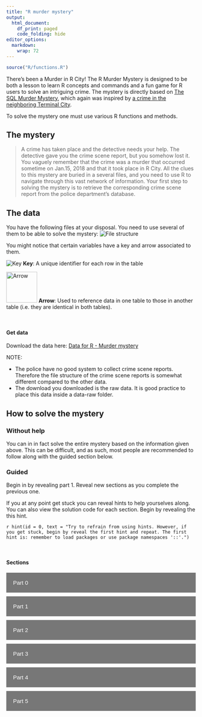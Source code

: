 ```yaml
---
title: "R murder mystery"
output:
  html_document:
    df_print: paged
    code_folding: hide
editor_options: 
  markdown: 
    wrap: 72
---
```


```r
source("R/functions.R")
```

There's been a Murder in R City! The R Murder Mystery is designed to be
both a lesson to learn R concepts and commands and a fun game for R
users to solve an intriguing crime. The mystery is directly based on
[The SQL Murder Mystery](https://mystery.knightlab.com), which again was
inspired by [a crime in the neighboring Terminal
City](https://github.com/veltman/clmystery).

To solve the mystery one must use various R functions and methods.

## The mystery

> A crime has taken place and the detective needs your help. The
> detective gave you the crime scene report, but you somehow lost it.
> You vaguely remember that the crime was a murder that occurred
> sometime on Jan.15, 2018 and that it took place in R City. All the
> clues to this mystery are buried in a several files, and you need to
> use R to navigate through this vast network of information. Your first
> step to solving the mystery is to retrieve the corresponding crime
> scene report from the police department's database.


## The data
You have the following files at your disposal. You need to use several of them to be able to solve the mystery:
![File structure](images/file_structure.png) 

You might notice that
certain variables have a key and arrow associated to them.

![Key](images/paste-27ECAE2C.png)
**Key**: A unique identifier for each row in the table 

![Arrow](images/paste-9621EB24.png){width="82"}
**Arrow**: Used to reference data in one table to those in another table (i.e. they are identical in both tables).

<br/>

#### Get data
Download the data here: [Data for R - Murder mystery](https://github.com/AndersAskeland/R-murder-mystery/blob/main/data-raw/r-murder-mystery.zip?raw=true)

NOTE:

* The police have no good system to collect crime scene reports. Therefore the file structure of the crime scene reports is somewhat different compared to the other data.
* The download you downloaded is the raw data. It is good practice to place this data inside a data-raw folder.

## How to solve the mystery 
### Without help

You can in in fact solve the entire mystery based on the information
given above. This can be difficult, and as such, most people are recommended
to follow along with the guided section below.

### Guided

Begin in by revealing part 1. Reveal new sections as you
complete the previous one.

If you at any point get stuck you can reveal hints to help yourselves
along. You can also view the solution code for each section. Begin by revealing the this hint.

`r hint(id = 0, text = "Try to refrain from using hints. However, if you get stuck, begin by reveal the first hint and repeat. The first hint is: remember to load packages or use package namespaces '::'.")`

<br/>

#### Sections
<button class="collapsible">
Part 0
</button>
::: content
<p>
## Part 0: Read data
Download and read in the data. If you ever make use of the code solutions, the data for those are stored in the relative path of "data-raw/". You can use the `here()` function to set a relative path.

`r hint(id = 1, text = "The data is packaged. You might need to use a tool to extract it.")`
`r hint(id = 2, text = "Use 'unzip()' to extract the data.")`


<br/>

#### Solution

```r
# Unzip data
unzip(here("data-raw/r-murder-mystery.zip"),
      exdir = here("data-raw/"))
```

</p>
:::





<button class="collapsible">
Part 1
</button>
::: content
<p>

## Part 1: Investigate the crime scene report

Investigate the crime scene report for valuable information. For this
task you will need to read in the crime scene file, and filter and
select the column and that you need.

`r hint(id = 1, text = "You want to look at the crime scene reports and look for a murder that happened on jan. 15, 2018 in R City")`
`r hint(id = 2, text = "The data is stored in seperate data files. Can you recall a method to combine them?")`
`r hint(id = 3, text = "It might be a good idea to use create a function to read in each data file.")`
`r hint(id = 4, text = "You can use 'dir_ls()' and 'map_dfr()' to read the data")`
`r hint(id = 5, text = "Data can be read with 'vroom()' or 'read_csv()'")`
`r hint(id = 6, text = "You can use dplyr verbs such as filter and select to find the data you are interested in.")`

<br/>

#### Solution
```r
# Function to read data
read_crime_scene_report <- function(file_path) {
    vroom(
        here(file_path),
        col_types = cols(
            date = col_character(),
            type = col_character(),
            description = col_character(),
            city = col_character()
        )
    )
}
# Get a list of directories
crime_scene_report_files <- dir_ls(here("data-raw/crime_scene_report/"))
    
# Read data - This can take some time
crime_scene_report_df <- map_dfr(crime_scene_report_files, read_crime_scene_report)
# Find crime scene report
crime_scene_report_df %>% 
    filter(date == "20180115" & 
                      type == "murder" &
                      city == "R City") %>%
    select(description)
```

</p>
:::



<button class="collapsible">
Part 2
</button>
::: content
<p>

## Part 2 - Find witnesses

Find the witness statement.

`r hint(id = 1, text = "You will not be able to locate the witness statement before finding out which persons gave the statmenents.")`
`r hint(id = 2, text = "Investigate the person data file, and look for a person that lives at the last house on Northwestern Dr and a person named Annabel that lives on Franklin Ave.")`
`r hint(id = 3, text = "To find the person that lives on Northwestern dr you can use the dplyr function 'arrange()' to sort address numbers.")`
`r hint(id = 4, text = "To find Annabel you  can use a regular expresions and the stringr function 'str_detect()'.")`

<br/>

#### Solution
```r
# Read person data
person <- vroom(here("data-raw/person.csv"))
# Find person living on the last house on Northwestern Dr
person %>% 
    filter(address_street_name == "Northwestern Dr") %>%
    arrange(desc(address_number))
# Find the person named Annabel living on Franklin Ave
person %>% 
    filter(address_street_name == "Franklin Ave" &
                     str_detect(name, "Annabel"))
```
</p>
:::


<button class="collapsible">
Part 3
</button>
::: content
<p>
## Part 3 - Look at witness statement
Find the witness statements.
`r hint(id = 1, text = "Look for a witness statement with a matching 'id'")`
`r hint(id = 2, text = "Vroom might not be able to guess the file delimited. Check the '?vroom' help file to see if there is any arguments you can use to read the file.")`
`r hint(id = 3, text = "Annabel Miller has a 'id' of '16371'")`
`r hint(id = 4, text = "Morty Schapiro has a 'id' of '14887'")`
`r hint(id = 5, text = "The 'id' variable from the person table is the same as the 'person_id' variable in the inteview table")`
`r hint(id = 6, text = "To find the statement you can filter on 'person_id'")`

<br/>

#### Solution
```r
# Read interview file
interview <- vroom(here("data-raw/interview.csv"), 
                          delim = ",")
# Find Annabel Miller's statement
interview %>% 
    filter(person_id == 16371) %>%
    select(transcript)
# Find Morty Schapiro's statement
interview %>% 
    filter(person_id == 14887) %>%
    select(transcript)
```
</p>
:::




<button class="collapsible">
Part 4
</button>
::: content
<p>
## Part 4.1 - Who was at the gym? (Annabel)
Find out who Annabel saw

`r hint(id = 1, text = "You need to find out who visited the gym at the time Annabel noticed someone.")`
`r hint(id = 2, text = "Annabel also noticed that the last part of the members id was '48Z'.")`
`r hint(id = 3, text = "You might need to use two datasets at the same time.")`
`r hint(id = 4, text = "You need the 'get_fit_now_member' and 'get_fit_now_check_in' data sets.")`
`r hint(id = 5, text = "You might be able to combine the data somehow.")`
`r hint(id = 6, text = "Using a function such as 'left_join' could work.")`
`r hint(id = 7, text = "The dplyr and stringr package has some great functions that can help you along.")`
`r hint(id = 8, text = "Regex :)")`
`r hint(id = 9, text = "A combination of 'filter()' and 'str_detet()' is always great to use when extracting data about gym members.")`

<br/>

#### Solution
```r
# Read data files
get_fit_now_member <- vroom(here("data-raw/get_fit_now_member.csv"))
get_fit_now_check_in <- vroom(here("data-raw/get_fit_now_check_in.csv"))
# Join data
fitness_person_checkin_combined <- left_join(x = get_fit_now_member, y = get_fit_now_check_in, by = c("id" = "membership_id"))
# Find people that were at the gym Annabel specified
fitness_person_checkin_combined %>%
    filter(check_in_date == 20180109 &
                      str_detect(id, "48Z"))
```

## Part 4.2 - Who owns the car that Morty saw?
Figure out who of the two gym rats that own the car that Morty saw.

`r hint(id = 1, text = "You can perhaps use the 'licence_id' to identify the perpetrator.")`
`r hint(id = 2, text = "You might need to combine some tables in order to find the person of interest.")`
`r hint(id = 3, text = "Morty saw a licence plate number that contained 'H42W'")`

<br/>

#### Solution
```r
# Read data files
driver_licence <- vroom(here("data-raw/drivers_license.csv"))
    
# Find licence ID of Joe and Jeremy
person %>%
    filter(id %in% c(28819, 67318)) %>%
    select(c(name, license_id))
# Find car
driver_licence %>%
    filter(id %in% c(173289, 423327))
# Combine data - Easier to read
combined_data <- left_join(x = person, y = driver_licence, by = c("license_id" = "id")) %>%
    filter(license_id %in% c(173289, 423327) &
                      str_detect(plate_number, "H42W")) 
# Print data
combined_data
```

</p>
:::

<button class="collapsible">
Part 5
</button>
::: content
<p>
### Congratulation! You have found the killer!



or have you?
</p>
:::



<br/>

<br/>

















```{=html}
<style>
.collapsible {
  background-color: #777;
  margin-bottom: 10px;
  color: white;
  cursor: pointer;
  padding: 18px;
  width: 100%;
  border: none;
  text-align: left;
  outline: none;
  font-size: 15px;
}
.active, .collapsible:hover {
  background-color: #555;
}
.content {
  padding: 0 18px;
  max-height: 0;
  overflow: hidden;
  transition: max-height 0.2s ease-out;
  background-color: #f1f1f1;
}
</style>
```
```{=html}
<script>
var coll = document.getElementsByClassName("collapsible");
var i;
for (i = 0; i < coll.length; i++) {
  coll[i].addEventListener("click", function() {
    this.classList.toggle("active");
    var content = this.nextElementSibling;
    if (content.style.maxHeight){
      content.style.maxHeight = null;
    } else {
      content.style.maxHeight = content.scrollHeight + "5000px";
    } 
  });
}
</script>
```